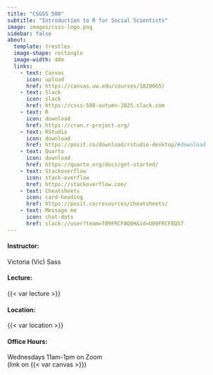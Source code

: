 ```yaml
---
title: "CS&SS 508"
subtitle: "Introduction to R for Social Scientists"
image: images/csss-logo.png
sidebar: false
about:
  template: trestles
  image-shape: rectangle
  image-width: 40m
  links: 
    - text: Canvas
      icon: upload
      href: https://canvas.uw.edu/courses/1828065)
    - text: Slack
      icon: slack
      href: https://csss-508-autumn-2025.slack.com
    - text: R
      icon: download
      href: https://cran.r-project.org/
    - text: RStudio
      icon: download
      href: https://posit.co/download/rstudio-desktop/#download
    - text: Quarto
      icon: download
      href: https://quarto.org/docs/get-started/
    - text: Stackoverflow
      icon: stack-overflow
      href: https://stackoverflow.com/
    - text: Cheatsheets
      icon: card-heading
      href: https://posit.co/resources/cheatsheets/
    - text: Message me
      icon: chat-dots
      href: slack://user?team=T09FRCF8Q0H&id=U09FRCF8Q57
---
```


#### Instructor:
Victoria (Vic) Sass

#### Lecture:
{{< var lecture >}}

#### Location: 
{{< var location >}}

#### Office Hours:
Wednesdays 11am-1pm on Zoom <br> (link on {{< var canvas >}})
